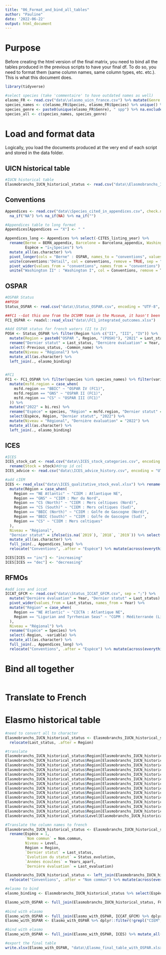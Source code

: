 ```yaml
---
title: "06_Format_and_bind_all_tables"
author: "Pauline"
date: '2022-06-22'
output: html_document
---
```


# Purpose
Before creating the html version of the final matrix, you need to bind all the tables produced in the previous scripts to have your final df. To do so, you need to format them (same column names, same column types, etc. etc.). This is what this document does.

```r
library(tidyverse)

#select species (take 'commentaire' to have outdated names as well)
elasmo_FR <- read.csv("data\\elasmo_uicn_france.csv") %>% mutate(Genre = word(.$Species, 1))
species_names <- c(elasmo_FR$Species, elasmo_FR$Species) %>% unique() %>% na.exclude()
species_genre <- paste0(unique(elasmo_FR$Genre), " spp") %>% na.exclude()
species_all <- c(species_names, species_genre)
```

# Load and format data
Logically, you load the documents produced at the very end of each script and stored in the data folder.

## UICN historical table
```r
#IUCN historical table
Elasmobranchs_IUCN_historical_status <- read.csv("data\\Elasmobranchs_IUCN_historical_status.csv", encoding = "UTF-8", check.names = F) %>% select(-"Before_last_evaluation", -"Before_last_status") %>% filter(Region != "Brazil" & Region != "Canada" & Region != "Venezuela")
```


## Conventions
```r
Appendices <- read.csv("data\\Species_cited_in_appendices.csv", check.names = F, sep = ";") %>% 
  na_if("NA") %>% na_if(NA) %>% na_if("")

#Appendices table to long format
Appendices[Appendices == "X"] <- " "

Appendices_long <- Appendices %>% select(-CITES_listing_year) %>%
  rename(Berne = BERN_appendix, Barcelone = Barcelona_appendix, Washington = CITES_appendix, Bonn = CMS_appendix,
         Espèce = "ï»¿Species") %>%
  mutate_all(as.character) %>%
  pivot_longer(cols = "Berne" : OSPAR, names_to = "conventions", values_to = "Détail", values_drop_na = T) %>%
  unite(conventions:"Détail", col = conventions, remove = TRUE, sep = " ", na.rm = T) %>%
  pivot_wider(values_from = "conventions", names_from = "conventions") %>% #group by wasn't working
  unite("Washington II" : "Washington I", col = Conventions, remove = T, sep = ", ", na.rm = T)
```

## OSPAR
```r
#OSPAR Status
##POSH
Status_OSPAR <- read.csv("data\\Status_OSPAR.csv", encoding = "UTF-8", check.names = F, sep = ";") #to have symbols

##FC1 --Got this one from the DCSMM team in the Museum, it hasn't been published yet
FC1_OSPAR <- readxl::read_xlsx("data\\FC1_integrated_outcomes.xlsx")

#Add OSPAR status for french waters (II to IV)
POSH <- Status_OSPAR %>% filter(Region %in% c("II", "III", "IV")) %>%
  mutate(Region = paste0("OSPAR ", Region, "(POSH)"), "2021" = Last_status) %>% 
  rename("Dernier statut" = Last_status, "Dernière évaluation" = Year, "Espèce" = Species, "Région" = Region) %>%
  select(-Previous_status, -Common_name) %>%
  mutate(Niveau = "Régional") %>%
  mutate_all(as.character) %>%
  left_join(., elasmo_binding)
  

#FC1
FC1 <- FC1_OSPAR %>% filter(species %in% species_names) %>% filter(variable == "Long") %>% #keep only long term trend
  mutate(msfd.region = case_when(
    msfd.region == "BBIC" ~ "OSPAR IV (FC1)",
    msfd.region == "GNS" ~ "OSPAR II (FC1)",
    msfd.region == "CS" ~ "OSPAR III (FC1)"
  )) %>%
  mutate("2022" = bi.res) %>%
  rename("Espèce" = species, "Région" = msfd.region, "Dernier statut" = bi.res) %>% 
  select(Espèce, Région, "Dernier statut", "2022") %>%
  mutate(Niveau = "Régional", "Dernière évaluation" = "2022") %>%
  mutate_all(as.character) %>%
  left_join(., elasmo_binding)
```

## ICES
```r
#ICES
ICES_stock_cat <- read.csv("data\\ICES_stock_categories.csv", encoding = "UTF-8", check.names = F) %>% select(-1) %>%
  rename(Stock = stock)#drop id col
ICES_advice <- read.csv("data\\ICES_advice_history.csv", encoding = "UTF-8", check.names = F) %>% select(-1) #drop 1st id col

#add cIEM
ICES <- read_xlsx("data\\ICES_qualitative_stock_eval.xlsx") %>% rename("Espèce" = Species) %>% select(-"Eco Region") %>%
  mutate(Région = case_when(
    Region == "NE Atlantic" ~ "CIEM : Atlantique NE",
    Region == "GNS" ~ "CIEM : Mer du Nord",
    Region == "CS (North)" ~ "CIEM : Mers celtiques (Nord)",
    Region == "CS (South)" ~ "CIEM : Mers celtiques (Sud)",
    Region == "BBIC (North)" ~ "CIEM : Golfe de Gascogne (Nord)",
    Region == "BBIC (South)" ~ "CIEM : Golfe de Gascogne (Sud)",
    Region == "CS" ~ "CIEM : Mers celtiques"
  ),
  Niveau = "Régional",
  "Dernier statut" = ifelse(is.na(`2019`), `2018`, `2019`)) %>% select(-Region, -Stock) %>%
  mutate_all(as.character) %>%
  full_join(., Appendices_long) %>% 
  relocate("Conventions", .after = "Espèce") %>% mutate(across(everything(), as.character)) %>% left_join(.,names_elasmo) %>% relocate(c("Nom commun", "Nom anglais"), .after = "Espèce")

ICES[ICES == "inc"] <- "increasing"
ICES[ICES == "dec"] <- "decreasing"
```

## RFMOs
```r
#add ices and iccat
ICCAT_GFCM <- read.csv("data\\Status_ICCAT_GFCM.csv", sep = ";") %>%
  mutate("Dernière évaluation" = Year, "Dernier statut" = Last_status) %>%
  pivot_wider(values_from = Last_status, names_from = Year) %>%
  mutate("Région" = case_when(
    Region == "NE Atlantic" ~ "CICTA : Atlantique NE",
    Region == "Ligurian and Tyrrhenian Seas" ~ "CGPM : Méditerranée (Ligurienne et Tyrrhenienne)" 
  ),
  Niveau = "Régional") %>%
  rename("Espèce" = Species) %>%
  select(-Region, -variable) %>%
  mutate_all(as.character) %>%
  full_join(., Appendices_long) %>% 
  relocate("Conventions", .after = "Espèce") %>% mutate(across(everything(), as.character)) %>% left_join(.,names_elasmo) %>% relocate(c("Nom commun", "Nom anglais"), .after = "Espèce")
```

# Bind all together
```r

```

# Translate to French

# Elasmo historical table
```r
#need to convert all to character
Elasmobranchs_IUCN_historical_status <- Elasmobranchs_IUCN_historical_status %>% mutate(across(everything(), as.character)) %>%
  relocate(Last_status, .after = Region)

#translate
Elasmobranchs_IUCN_historical_status$Region[Elasmobranchs_IUCN_historical_status$Region == "Baltic Sea"] <- "Baltique"
Elasmobranchs_IUCN_historical_status$Region[Elasmobranchs_IUCN_historical_status$Region == "Mediterranean Sea"] <- "Méditerranée"
Elasmobranchs_IUCN_historical_status$Region[Elasmobranchs_IUCN_historical_status$Region == "Croatia"] <- "Croatie"
Elasmobranchs_IUCN_historical_status$Region[Elasmobranchs_IUCN_historical_status$Region == "Italy"] <- "Italie"
Elasmobranchs_IUCN_historical_status$Region[Elasmobranchs_IUCN_historical_status$Region == "Ireland"] <- "Irlande"
Elasmobranchs_IUCN_historical_status$Region[Elasmobranchs_IUCN_historical_status$Region == "World"] <- "Monde"
Elasmobranchs_IUCN_historical_status$Region[Elasmobranchs_IUCN_historical_status$Region == "Sweden"] <- "Suède"
Elasmobranchs_IUCN_historical_status$Region[Elasmobranchs_IUCN_historical_status$Region == "Norway"] <- "Norvège"
Elasmobranchs_IUCN_historical_status$Region[Elasmobranchs_IUCN_historical_status$Region == "Albania"] <- "Albanie"
Elasmobranchs_IUCN_historical_status$Region[Elasmobranchs_IUCN_historical_status$Region == "Germany"] <- "Allemagne"
Elasmobranchs_IUCN_historical_status$Region[Elasmobranchs_IUCN_historical_status$Region == "United Kingdom"] <- "Royaume-Uni"
Elasmobranchs_IUCN_historical_status$Region[Elasmobranchs_IUCN_historical_status$Region == "NE Atlantic"] <- "Atlantique NE"
Elasmobranchs_IUCN_historical_status$Region[Elasmobranchs_IUCN_historical_status$Region == "World"] <- "Monde"
Elasmobranchs_IUCN_historical_status$Level[Elasmobranchs_IUCN_historical_status$Level == "Regional"] <- "Régional"

#Translate the column names to french
Elasmobranchs_IUCN_historical_status <- Elasmobranchs_IUCN_historical_status %>% 
  rename(Espèce = 1,
         `Nom commun` = Nom.commun,
         Niveau = Level,
         Région = Region,
         `Dernier statut` = Last_status,
         `Evolution du statut` = Status_evolution,
         `Années écoulées` = Years_apart,
         `Dernière évaluation` = Last_evaluation)

Elasmobranchs_IUCN_historical_status <- left_join(Elasmobranchs_IUCN_historical_status, Appendices_long) %>% 
  relocate("Conventions", .after = "Nom commun") %>% mutate(across(everything(), as.character))

#elasmo to bind
elasmo_binding <- Elasmobranchs_IUCN_historical_status %>% select(Espèce, "Nom commun", "Conventions") %>% unique()

Elasmo_with_OSPAR <- full_join(Elasmobranchs_IUCN_historical_status, FC1) %>% full_join(., POSH)
  
#bind with elasmo
Elasmo_with_OSPAR <- full_join(Elasmo_with_OSPAR, ICCAT_GFCM) %>% dplyr::filter(!grepl("CIEM",Région))
Elasmo_with_OSPAR <- Elasmo_with_OSPAR %>% dplyr::filter(!grepl("CIEM",Région))

#bind with elasmo
Elasmo_with_OSPAR <- full_join(Elasmo_with_OSPAR, ICES) %>% mutate_all(as.character)

#export the final table
write.xlsx(Elasmo_with_OSPAR, "data\\Elasmo_final_table_with_OSPAR.xlsx", showNA = F, col.names = T)
```


